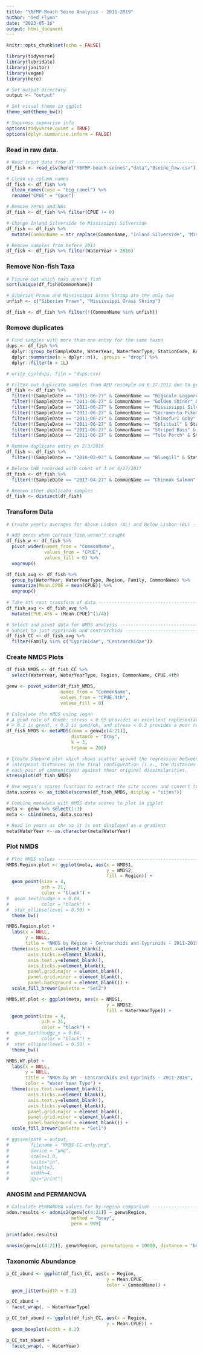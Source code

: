```yaml
---
title: "YBFMP Beach Seine Analysis - 2011-2019"
author: "Ted Flynn"
date: "2023-05-16"
output: html_document
---
```


```r
knitr::opts_chunk$set(echo = FALSE)

library(tidyverse)
library(lubridate)
library(janitor)
library(vegan)
library(here)

# Set output directory 
output <- "output"

# Set visual theme in ggplot
theme_set(theme_bw())

# Suppress summarise info
options(tidyverse.quiet = TRUE)
options(dplyr.summarise.inform = FALSE)

```

### Read in raw data. 

```r
# Read input data from JT ------------------------------------------------------
df_fish <- read_csv(here("YBFMP-beach-seines","data","Bseine_Raw.csv"), show_col_types = FALSE)

# Clean up column names
df_fish <- df_fish %>% 
  clean_names(case = "big_camel") %>%
  rename("CPUE" = "Cpue")

# Remove zeros and NAs
df_fish <- df_fish %>% filter(CPUE != 0)

# Change Inland Silverside to Mississippi Silverside
df_fish <- df_fish %>% 
  mutate(CommonName = str_replace(CommonName, "Inland Silverside", "Mississippi Silverside"))

# Remove samples from before 2011
df_fish <- df_fish %>% filter(WaterYear > 2010)
```

### Remove Non-fish Taxa

```r
# Figure out which taxa aren't fish
sort(unique(df_fish$CommonName))

# Siberian Prawn and Mississippi Grass Shrimp are the only two
unfish <- c("Siberian Prawn", "Mississippi Grass Shrimp")

df_fish <- df_fish %>% filter(!(CommonName %in% unfish))

```

### Remove duplicates
```r
# Find samples with more than one entry for the same taxon
dups <- df_fish %>%
  dplyr::group_by(SampleDate, WaterYear, WaterYearType, StationCode, Region, CommonName) %>%
  dplyr::summarise(n = dplyr::n(), .groups = "drop") %>%
  dplyr::filter(n > 1L) 

# write_csv(dups, file = "dups.csv)

# Filter out duplicate samples from AEU resample on 6-27-2011 due to gear issue
df_fish <- df_fish %>% 
  filter(!(SampleDate == "2011-06-27" & CommonName == "Bigscale Logperch" & StationCode == "BL5" & Count == 1)) %>% 
  filter(!(SampleDate == "2011-06-27" & CommonName == "Golden Shiner" & StationCode == "BL5" & Count == 1)) %>% 
  filter(!(SampleDate == "2011-06-27" & CommonName == "Mississippi Silverside" & StationCode == "BL5" & Count == 1)) %>% 
  filter(!(SampleDate == "2011-06-27" & CommonName == "Sacramento Pikeminnow" & StationCode == "BL5" & Count == 1)) %>% 
  filter(!(SampleDate == "2011-06-27" & CommonName == "Shimofuri Goby" & StationCode == "BL5" & Count == 1)) %>% 
  filter(!(SampleDate == "2011-06-27" & CommonName == "Splittail" & StationCode == "BL5" & Count == 6)) %>% 
  filter(!(SampleDate == "2011-06-27" & CommonName == "Striped Bass" & StationCode == "BL5" & Count == 1)) %>% 
  filter(!(SampleDate == "2011-06-27" & CommonName == "Tule Perch" & StationCode == "BL5" & Count == 1))

# Remove duplicate entry on 2/3/2016
df_fish <- df_fish %>% 
  filter(!(SampleDate == "2016-02-03" & CommonName == "Bluegill" & StationCode == "BL1" & Count == 1))

# Delete CHN recorded with count of 3 on 4/27/2017
df_fish <- df_fish %>% 
  filter(!(SampleDate == "2017-04-27" & CommonName == "Chinook Salmon" & StationCode == "BL5" & Count == 3))

# Remove other duplicate samples
df_fish <- distinct(df_fish)


```

### Transform Data

```r
# Create yearly averages for Above Lisbon (AL) and Below Lisbon (BL) -----------

# Add zeros when certain fish weren't caught
df_fish_w <- df_fish %>% 
  pivot_wider(names_from = "CommonName", 
              values_from = "CPUE",
              values_fill = 0) %>% 
  ungroup()

df_fish_avg <- df_fish %>%
  group_by(WaterYear, WaterYearType, Region, Family, CommonName) %>%
  summarize(Mean.CPUE = mean(CPUE)) %>%
  ungroup()
  
# Take 4th root transform of data ----------------------------------------------
df_fish_avg <- df_fish_avg %>%
  mutate(CPUE.4th = (Mean.CPUE)^(1/4))

# Select and pivot data for NMDS analysis --------------------------------------
# Subset to just cyprinids and centrarchids ------------------------------------
df_fish_CC <- df_fish_avg %>%
  filter(Family %in% c("Cyprinidae", "Centrarchidae"))
```

### Create NMDS Plots 

```r
df_fish_NMDS <- df_fish_CC %>%
  select(WaterYear, WaterYearType, Region, CommonName, CPUE.4th)

genw <- pivot_wider(df_fish_NMDS, 
                    names_from = "CommonName", 
                    values_from = "CPUE.4th",
                    values_fill = 0)

# Calculate the nMDS using vegan 
# A good rule of thumb: stress < 0.05 provides an excellent representation in reduced dimensions,
# < 0.1 is great, < 0.2 is good/ok, and stress < 0.3 provides a poor representation.
df_fish_NMDS <- metaMDS(comm = genw[c(4:21)],
                        distance = "bray",
                        k = 3,
                        trymax = 200)

# Create Shepard plot which shows scatter around the regression between the
# interpoint distances in the final configuration (i.e., the distances between 
# each pair of communities) against their original dissimilarities.
stressplot(df_fish_NMDS)

# Use vegan's scores function to extract the site scores and convert to df
data.scores <- as_tibble(scores(df_fish_NMDS, display = "sites"))

# Combine metadata with NMDS data scores to plot in ggplot
meta <- genw %>% select(1:3)
meta <- cbind(meta, data.scores)

# Read in years as chr so it is not displayed as a gradient
meta$WaterYear <- as.character(meta$WaterYear)
```

### Plot NMDS 
```r
# Plot NMDS values -------------------------------------------------------------
NMDS.Region.plot <- ggplot(meta, aes(x = NMDS1, 
                                     y = NMDS2, 
                                     fill = Region)) +
  geom_point(size = 4,
             pch = 21,
             color = "black") +
#  geom_text(nudge_x = 0.04,
#            color = "black") +
#  stat_ellipse(level = 0.50) +
  theme_bw()

NMDS.Region.plot +
  labs(x = NULL,
       y = NULL,
       title = "NMDS by Region - Centrarchids and Cyprinids - 2011-2019") +
  theme(axis.text.x=element_blank(),
        axis.ticks.x=element_blank(),
        axis.text.y=element_blank(),
        axis.ticks.y=element_blank(),
        panel.grid.major = element_blank(), 
        panel.grid.minor = element_blank(),
        panel.background = element_blank()) +
  scale_fill_brewer(palette = "Set2")

NMDS.WY.plot <- ggplot(meta, aes(x = NMDS1, 
                                     y = NMDS2, 
                                     fill = WaterYearType)) +
  geom_point(size = 4,
             pch = 21,
             color = "black") +
#  geom_text(nudge_x = 0.04,
#            color = "black") +
#  stat_ellipse(level = 0.50) +
  theme_bw()

NMDS.WY.plot +
  labs(x = NULL,
       y = NULL,
       title = "NMDS by WY - Centrarchids and Cyprinids - 2011-2019",
       color = "Water Year Type") +
  theme(axis.text.x=element_blank(),
        axis.ticks.x=element_blank(),
        axis.text.y=element_blank(),
        axis.ticks.y=element_blank(),
        panel.grid.major = element_blank(), 
        panel.grid.minor = element_blank(),
        panel.background = element_blank()) +
  scale_fill_brewer(palette = "Set1")

# ggsave(path = output,
#        filename = "NMDS-CC-only.png", 
#        device = "png",
#        scale=1.0, 
#        units="in",
#        height=3,
#        width=4, 
#        dpi="print")
```

### ANOSIM and PERMANOVA
```r
# Calculate PERMANOVA values for by-region comparison --------------------------
adon.results <- adonis2(genw[c(4:21)] ~ genw$Region, 
                        method = "bray", 
                        perm = 999)

print(adon.results)

anosim(genw[c(4:21)], genw$Region, permutations = 10000, distance = "bray")
```

### Taxonomic Abundance

```r

p_CC_abund <- ggplot(df_fish_CC, aes(x = Region,
                                     y = Mean.CPUE,
                                     color = CommonName)) +
  geom_jitter(width = 0.2)

p_CC_abund +
  facet_wrap(. ~ WaterYearType)

p_CC_tot_abund <- ggplot(df_fish_CC, aes(x = Region,
                                     y = Mean.CPUE)) +
  geom_boxplot(width = 0.2)

p_CC_tot_abund +
  facet_wrap(. ~ WaterYear) 

```

